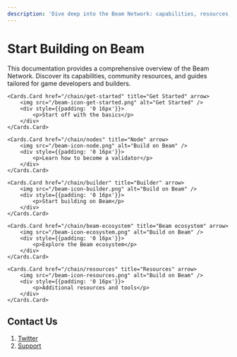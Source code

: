```yaml
---
description: 'Dive deep into the Beam Network: capabilities, resources, and detailed guides for game developers and builders. Start building on Beam today.'
---
```


# Start Building on Beam
 
This documentation provides a comprehensive overview of the Beam Network. Discover its capabilities, community resources, and guides tailored for game developers and builders.




<Cards num={5}>

	<Cards.Card href="/chain/get-started" title="Get Started" arrow>
  		<img src="/beam-icon-get-started.png" alt="Get Started" />
  		<div style={{padding: '0 16px'}}>
  			<p>Start off with the basics</p>
  		</div>
	</Cards.Card>

	<Cards.Card href="/chain/nodes" title="Node" arrow>
  		<img src="/beam-icon-node.png" alt="Build on Beam" />
  		<div style={{padding: '0 16px'}}>
  			<p>Learn how to become a validator</p>
  		</div>
	</Cards.Card>

  	<Cards.Card href="/chain/builder" title="Builder" arrow>
  		<img src="/beam-icon-builder.png" alt="Build on Beam" />
  		<div style={{padding: '0 16px'}}>
  			<p>Start building on Beam</p>
  		</div>
	</Cards.Card>

	<Cards.Card href="/chain/beam-ecosystem" title="Beam ecosystem" arrow>
  		<img src="/beam-icon-ecosystem.png" alt="Build on Beam" />
  		<div style={{padding: '0 16px'}}>
  			<p>Explore the Beam ecosystem</p>
  		</div>
	</Cards.Card>

	<Cards.Card href="/chain/resources" title="Resources" arrow>
  		<img src="/beam-icon-resources.png" alt="Build on Beam" />
  		<div style={{padding: '0 16px'}}>
  			<p>Additional resources and tools</p>
  		</div>
	</Cards.Card>

</Cards>


## Contact Us

1. [Twitter](https://twitter.com/BuildOnBeam)
2. [Support](https://support.onbeam.com/hc/en-us)
